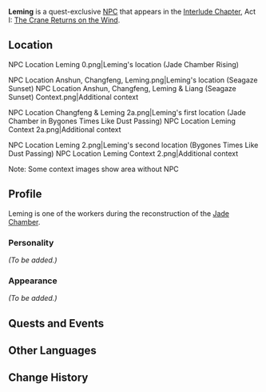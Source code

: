 {{Character Infobox
|type             = Quest NPC
|image            = NPC Leming.png
|region           = Liyue
}}
'''Leming''' is a quest-exclusive [[NPC]] that appears in the [[Interlude Chapter]], Act I: [[The Crane Returns on the Wind]].

==Location==
<gallery hideaddbutton="true" captionalign="center">
NPC Location Leming 0.png|Leming's location (Jade Chamber Rising)
<!--NPC Location Leming Context 0.png|Additional context-->

NPC Location Anshun, Changfeng, Leming.png|Leming's location (Seagaze Sunset)
NPC Location Anshun, Changfeng, Leming & Liang (Seagaze Sunset) Context.png|Additional context

NPC Location Changfeng & Leming 2a.png|Leming's first location (Jade Chamber in Bygones Times Like Dust Passing)
NPC Location Leming Context 2a.png|Additional context

NPC Location Leming 2.png|Leming's second location (Bygones Times Like Dust Passing)
NPC Location Leming Context 2.png|Additional context
</gallery>
Note: Some context images show area without NPC

==Profile==
Leming is one of the workers during the reconstruction of the [[Jade Chamber]].

===Personality===
''(To be added.)''

===Appearance===
''(To be added.)''

==Quests and Events==
{{Quest Appearances}}

==Other Languages==
{{Other Languages
|default_hidden = 1
|en      = Leming
|zhs     = 乐明
|zhs_rm  = Lèmíng
|zht     = 樂明
|zht_rm  = Lèmíng
|ja      = 楽明
|ja_rm   = Gakumei{{Assumed}}
|ko      = 낙명
|ko_rm   = Nakmyeong
|es      = Leming
|fr      = Leming
|ru      = Лэ Мин
|th      = Leming
|vi      = Leming
|de      = Leming
|id      = Leming
|pt      = Leming
}}

==Change History==
{{Change History|2.4}}
<!--
==References==
{{Reflist}}-->